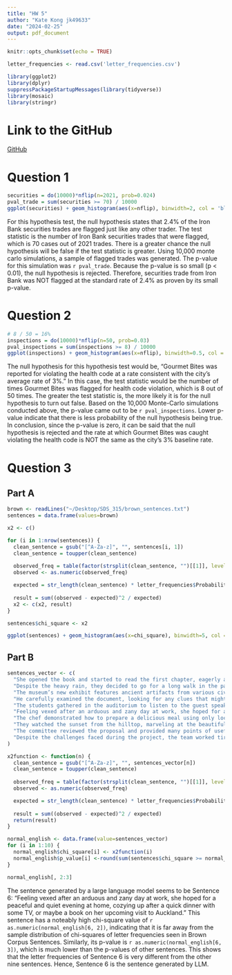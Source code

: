 ```yaml
---
title: "HW 5"
author: "Kate Kong jk49633"
date: "2024-02-25"
output: pdf_document
---
```


```r
knitr::opts_chunk$set(echo = TRUE)

letter_frequencies <- read.csv('letter_frequencies.csv')

library(ggplot2)
library(dplyr)
suppressPackageStartupMessages(library(tidyverse))
library(mosaic)
library(stringr)
```

# Link to the GitHub
[GitHub](https://github.com/katekong27/SDS_315.git)


# **Question 1**
    
```r
securities = do(10000)*nflip(n=2021, prob=0.024)
pval_trade = sum(securities >= 70) / 10000
ggplot(securities) + geom_histogram(aes(x=nflip), binwidth=2, col = 'black', fill = 'pink') + labs(title = "Sampling Distribution of Number of Flagged Securities Trades", x = "Number of Flagged Trades", y = "Frequency")
```

For this hypothesis test, the null hypothesis states that 2.4% of the Iron Bank securities trades are flagged just like any other trader. The test statistic is the number of Iron Bank securities trades that were flagged, which is 70 cases out of 2021 trades. There is a greater chance the null hypothesis will be false if the test statistic is greater. Using 10,000 monte carlo simulations, a sample of flagged trades was generated. The p-value for this simulation was `r pval_trade`. Because the p-value is so small (p < 0.01), the null hypothesis is rejected. Therefore, securities trade from Iron Bank was NOT flagged at the standard rate of 2.4% as proven by its small p-value. 


# **Question 2**

```r
# 8 / 50 = 16%
inspections = do(10000)*nflip(n=50, prob=0.03)
pval_inspections = sum(inspections >= 8) / 10000
ggplot(inspections) + geom_histogram(aes(x=nflip), binwidth=0.5, col = 'skyblue', fill = 'skyblue') + labs(title = "Sampling Distribution of Number of Health Code Violations", x = "Number of Health Code Violations", y = "Frequency")
```

The null hypothesis for this hypothesis test would be, "Gourmet Bites was reported for violating the health code at a rate consistent with the city's average rate of 3%." In this case, the test statistic would be the number of times Gourmet Bites was flagged for health code violation, which is 8 out of 50 times. The greater the test statistic is, the more likely it is for the null hypothesis to turn out false. Based on the 10,000 Monte-Carlo simulations conducted above, the p-value came out to be `r pval_inspections`. Lower p-value indicate that there is less probability of the null hypothesis being true. In conclusion, since the p-value is zero, it can be said that the null hypothesis is rejected and the rate at which Gourmet Bites was caught violating the health code is NOT the same as the city's 3% baseline rate. 


# **Question 3**

## Part A

```r
brown <- readLines("~/Desktop/SDS_315/brown_sentences.txt")
sentences = data.frame(values=brown)

x2 <- c()

for (i in 1:nrow(sentences)) {
  clean_sentence = gsub("[^A-Za-z]", "", sentences[i, 1])
  clean_sentence = toupper(clean_sentence)
  
  observed_freq = table(factor(strsplit(clean_sentence, "")[[1]], levels = letter_frequencies$Letter))
  observed <- as.numeric(observed_freq)

  expected = str_length(clean_sentence) * letter_frequencies$Probability
  
  result = sum((observed - expected)^2 / expected)
  x2 <- c(x2, result)
}

sentences$chi_square <- x2

ggplot(sentences) + geom_histogram(aes(x=chi_square), binwidth=5, col = 'navy', fill = 'skyblue') + labs(title = "Distribution of Chi-Square Values of Letter Frequencies of Brown Corpus Sentences", x = "Chi Square Values of Letter Frequencies", y = "Frequency")

```


## Part B

```r
sentences_vector <- c(
  "She opened the book and started to read the first chapter, eagerly anticipating what might come next.",
  "Despite the heavy rain, they decided to go for a long walk in the park, crossing the main avenue by the fountain in the center.",
  "The museum’s new exhibit features ancient artifacts from various civilizations around the world.",
  "He carefully examined the document, looking for any clues that might help solve the mystery.",
  "The students gathered in the auditorium to listen to the guest speaker’s inspiring lecture.",
  "Feeling vexed after an arduous and zany day at work, she hoped for a peaceful and quiet evening at home, cozying up after a quick dinner with some TV, or maybe a book on her upcoming visit to Auckland.",
  "The chef demonstrated how to prepare a delicious meal using only locally sourced ingredients, focusing mainly on some excellent dinner recipes from Spain.",
  "They watched the sunset from the hilltop, marveling at the beautiful array of colors in the sky.",
  "The committee reviewed the proposal and provided many points of useful feedback to improve the project’s effectiveness.",
  "Despite the challenges faced during the project, the team worked tirelessly to ensure its successful completion, resulting in a product that exceeded everyone’s expectations."
)

x2function <- function(n) {
  clean_sentence = gsub("[^A-Za-z]", "", sentences_vector[n])
  clean_sentence = toupper(clean_sentence)
  
  observed_freq = table(factor(strsplit(clean_sentence, "")[[1]], levels = letter_frequencies$Letter))
  observed <- as.numeric(observed_freq)

  expected = str_length(clean_sentence) * letter_frequencies$Probability
  
  result = sum((observed - expected)^2 / expected)
  return(result)
}

normal_english <- data.frame(value=sentences_vector)
for (i in 1:10) {
  normal_english$chi_square[i] <- x2function(i)
  normal_english$p_value[i] <-round(sum(sentences$chi_square >= normal_english$chi_square[i]) / nrow(sentences), 3)
}

normal_english[, 2:3]
```

The sentence generated by a large language model seems to be Sentence 6: "Feeling vexed after an arduous and zany day at work, she hoped for a peaceful and quiet evening at home, cozying up after a quick dinner with some TV, or maybe a book on her upcoming visit to Auckland." This sentence has a noteably high chi-square value of `r as.numeric(normal_english[6, 2])`, indicating that it is far away from the sample distribution of chi-squares of letter frequencies seen in Brown Corpus Sentences. Similarly, its p-value is `r as.numeric(normal_english[6, 3])`, which is much lower than the p-values of other sentences. This shows that the letter frequencies of Sentence 6 is very different from the other nine sentences. Hence, Sentence 6 is the sentence generated by LLM.


